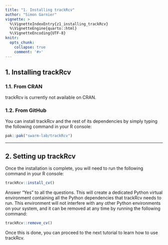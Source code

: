 ```yaml
---
title: "1. Installing trackRcv"
author: "Simon Garnier"
vignette: >
  %\VignetteIndexEntry{z1_installing_trackRcv}
  %\VignetteEngine{quarto::html}
  %\VignetteEncoding{UTF-8}
knitr:
  opts_chunk:
    collapse: true
    comment: '#>'
---
```


## 1. Installing trackRcv

### 1.1. From CRAN

trackRcv is currently not available on CRAN.

### 1.2. From GitHub

You can install trackRcv and the rest of its dependencies by simply typing the following command in your R console:

```r
pak::pak("swarm-lab/trackRcv")
```

------------------------------------------------------------------------

## 2. Setting up trackRcv

Once the installation is complete, you will need to run the following command in your R console:

```r
trackRcv::install_cv()
```

Answer “Yes” to all the questions. This will create a dedicated Python virtual environment containing all the Python dependencies that trackRcv needs to run. This environment will not interfere with any other Python environments on your system, and it can be removed at any time by running the following command:

```r
trackRcv::remove_cv()
```

Once this is done, you can proceed to the next tutorial to learn how to use trackRcv.